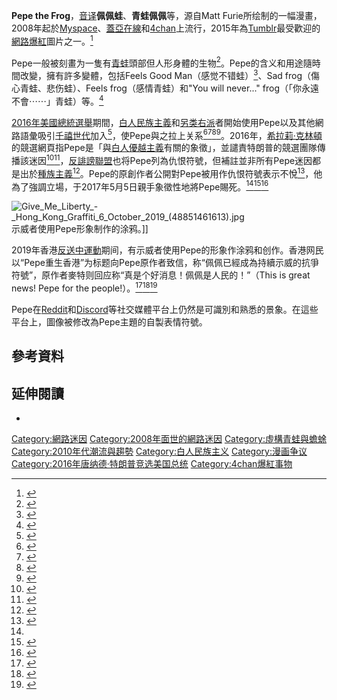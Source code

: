 {{Infobox character
| color      = #13613A
| name       = 佩佩蛙
| series     = 《Boy's Club》
| image      = Pepe the frog.png
| image_size = 200px
| caption    = 迷因出處2005年「Boy's Club」漫畫中的佩佩蛙
| first      = 《Boy's Club》（2005年）<ref name="HuffPost">{{cite web |url=http://www.huffingtonpost.com/entry/matt-furie-pepe-frog-meme_us_57ed3a6fe4b0c2407cdc4298 |title=The Strange Internet Journey of Pepe The 'Chilled-Out Stoner Frog' |date=2016-09-30 |website=[[赫芬顿邮报|The Huffington Post]] |last=Priscilla |first=Frank |accessdate=2016-10-03 |archive-date=2019-01-30 |archive-url=https://web.archive.org/web/20190130192244/https://www.huffingtonpost.com/entry/matt-furie-pepe-frog-meme_us_57ed3a6fe4b0c2407cdc4298 |dead-url=no }}</ref>
| creator    = 麥特·弗里
| species    = [[无尾目|青蛙]]
| gender     = 男
}}
{{noteTA
|1=zh:當勞;zh-hans:唐纳德;zh-hant:唐納德;zh-tw:唐納;zh-cn:唐纳德;zh-hk:當勞;zh-mo:當勞;
|2=zh:特朗普;zh-hans:川普;zh-hant:川普;zh-tw:川普;zh-cn:特朗普;zh-hk:特朗普;zh-mo:杜林普;
|3=zh-cn:希拉里; zh:希拉莉; zh-hant:希拉蕊; zh-tw:希拉蕊; zh-sg:希拉莉; zh-hk:希拉莉; zh-mo:希拉里;
|4=zh-cn:克林顿; zh-hk:克林頓; zh-hant:柯林頓; zh-tw:柯林頓; zh-mo:克林頓;
}}
'''Pepe the Frog'''，[[音译|音译]]'''佩佩蛙'''、'''青蛙佩佩'''等，源自Matt Furie所绘制的一幅漫畫，2008年起於[[Myspace|Myspace]]、[[蓋亞在線|蓋亞在線]]和[[4chan|4chan]]上流行，2015年為[[Tumblr|Tumblr]]最受歡迎的[[網路爆紅|網路爆紅]]圖片之一。<ref name=ithome>{{cite web|author1=外事儿|title=表情包界最知名青蛙，年仅12岁死于“种族歧视”|url=http://www.ithome.com/html/it/308685.htm|website=IT之家|accessdate=2017-05-13|deadurl=yes|archiveurl=https://web.archive.org/web/20170608152425/https://www.ithome.com/html/it/308685.htm|archivedate=2017-06-08}}</ref>

Pepe一般被刻畫为一隻有[[青蛙|青蛙]]頭部但人形身體的生物<ref name="4chan's Pepe">{{Cite web|url = http://www.dailydot.com/lol/4chan-pepe-the-frog-renaissance/|title = 4chan's Pepe the Frog is bigger than ever—and his creator feels good, man|date = 2015-04-12|accessdate = 2016-01-04|website = The Daily Dot|last = Khan|first = Imad|archive-date = 2016-06-29|archive-url = https://web.archive.org/web/20160629081054/http://www.dailydot.com/lol/4chan-pepe-the-frog-renaissance/|dead-url = no}}</ref>。Pepe的含义和用途隨時間改變，擁有許多變體，包括Feels Good Man（感觉不错蛙）<ref>{{cite web|title=青蛙是如何风靡互联网的？|url=https://www.jiemian.com/article/720062.html|website=界面新闻|accessdate=2017-05-13|date=2016-06-29|deadurl=yes|archiveurl=https://web.archive.org/web/20170526153101/http://www.jiemian.com/article/720062.html|archivedate=2017-05-26}}</ref>、Sad frog（傷心青蛙、悲伤蛙）、Feels frog（感情青蛙）和"You will never..." frog（「你永遠不會⋯⋯」青蛙）等。<ref name="4chan's Frog">{{Cite web|url = http://motherboard.vice.com/read/4chans-frog-meme-went-mainstream-so-they-tried-to-kill-it|title = 4chan's Frog Meme Went Mainstream, So They Tried to Kill It|date = 2015-04-09|accessdate = 2016-01-04|website = Motherboard|last = Kiberd|first = Roisin|archive-date = 2017-01-26|archive-url = https://web.archive.org/web/20170126214824/http://motherboard.vice.com/read/4chans-frog-meme-went-mainstream-so-they-tried-to-kill-it|dead-url = no}}</ref>

[[2016年美國總統選舉|2016年美國總統選舉]]期間，[[白人民族主義|白人民族主義]]和[[另类右派|另类右派]]者開始使用Pepe以及其他網路語彙吸引[[千禧世代|千禧世代]]加入<ref>{{cite news|title=Cucks & Kek: Racism’s Old Guard Reaches Out To An Online Generation|publisher=Vocativ|author=James King|date=2016-11-22|url=http://www.vocativ.com/377958/alt-right-richard-spencer/|access-date=2017-03-20|archive-date=2020-11-11|archive-url=https://web.archive.org/web/20201111224740/https://www.vocativ.com/377958/alt-right-richard-spencer/|dead-url=no}}</ref>，使Pepe與之拉上关系<ref>{{Cite web|url = http://www.nbcnews.com/politics/2016-election/hillary-clinton-delivering-speech-alt-right-what-s-n637701|title = 5 Things to Know About the 'Alt-Right'|date = 2016-08-25|accessdate = 2016-09-15|website = [[NBC新闻|美国全国广播公司新闻部]]|last = Sarlin|first = Benjy|archive-date = 2020-01-05|archive-url = https://web.archive.org/web/20200105223842/https://www.nbcnews.com/politics/2016-election/hillary-clinton-delivering-speech-alt-right-what-s-n637701|dead-url = no}}</ref><ref>{{Cite web|url = http://www.politico.com/story/2016/09/hillary-clinton-health-analysis-228060|title = Why Clinton’s bad weekend won’t rewrite the race|date = 2016-09-12|accessdate = 2016-09-15|website = POLITICO|last = Dovere|first = Edward-Isaac|archive-date = 2020-03-13|archive-url = https://web.archive.org/web/20200313000546/https://www.politico.com/story/2016/09/hillary-clinton-health-analysis-228060|dead-url = no}}</ref><ref>{{Cite web|url = http://www.jweekly.com/article/full/78348/do-alt-rights-white-identity-politics-sanction-anti-semitism/|title = Do alt-right’s white identity politics sanction anti-Semitism?|date = 2016-09-01|accessdate = 2016-09-15|website = J Weekly|last = Kampeas|first = Ron|archive-date = 2020-05-25|archive-url = https://web.archive.org/web/20200525205117/https://www.jweekly.com/2016/09/02/do-alt-rights-white-identity-politics-sanction-anti-semitism/|dead-url = no}}</ref><ref>{{cite news|title=网红“佩佩蛙”被犹太团体“拉黑”|url=http://news.xinhuanet.com/world/2016-09/30/c_129306692.htm|accessdate=2017-05-13|agency=新华社|date=2016-09-30|archive-date=2017-08-27|archive-url=https://web.archive.org/web/20170827120056/http://news.xinhuanet.com/world/2016-09/30/c_129306692.htm|dead-url=no}}</ref>。2016年，[[希拉莉·克林頓|希拉莉·克林頓]]的競選網頁指Pepe是「與[[白人優越主義|白人優越主義]]有關的象徵」，並譴責特朗普的競選團隊傳播該迷因<ref>{{Cite web|url = https://www.hillaryclinton.com/post/donald-trump-pepe-the-frog-and-white-supremacists-an-explainer/|title = Donald Trump, Pepe the frog, and white supremacists: an explainer|date = 2016-09-13|accessdate = 2016-09-15|website = 希拉里2016竞选官网|last = Chan|first = Elizabeth|deadurl = yes|archiveurl = https://web.archive.org/web/20160915072319/https://www.hillaryclinton.com/post/donald-trump-pepe-the-frog-and-white-supremacists-an-explainer/|archivedate = 2016-09-15}}</ref><ref>{{Cite web|url = http://www.independent.co.uk/news/world/americas/donald-trump-hillary-clinton-pepe-frog-instagram-breitbart-white-supremacist-alex-jones-milo-a7240581.html|title = Hillary Clinton attacks Donald Trump for posting Pepe the Frog meme|date = 2016-09-13|accessdate = 2016-09-15|website = [[独立报|独立报]]|last = Revesz|first = Rachael|archive-date = 2020-06-11|archive-url = https://web.archive.org/web/20200611190036/https://www.independent.co.uk/news/world/americas/donald-trump-hillary-clinton-pepe-frog-instagram-breitbart-white-supremacist-alex-jones-milo-a7240581.html|dead-url = no}}</ref>，[[反誹謗聯盟|反誹謗聯盟]]也将Pepe列為仇恨符號，但補註並非所有Pepe迷因都是出於[[種族主義|種族主義]]<ref>{{Cite news|url=http://www.bbc.com/news/world-us-canada-37493165|title=Pepe the Frog meme branded a 'hate symbol'|date=2016-09-28|newspaper=[[BBC新闻|英国广播公司新闻部]]|language=en-GB|access-date=2016-11-16|archive-date=2017-12-07|archive-url=https://web.archive.org/web/20171207085631/http://www.bbc.com/news/world-us-canada-37493165|dead-url=no}}</ref>。Pepe的原創作者公開對Pepe被用作仇恨符號表示不悅<ref>{{cite web|url=https://www.youtube.com/watch?v=1q6n1Yj3kRs|title=Pepe The Frog: From Innocent Meme To Hate Symbol|publisher=Super Deluxe|accessdate=2017-03-21|archive-date=2020-11-20|archive-url=https://web.archive.org/web/20201120162822/https://www.youtube.com/watch?v=1q6n1Yj3kRs|dead-url=no}}</ref>，他為了強調立場，于2017年5月5日親手象徵性地將Pepe賜死。<ref name=ithome /><ref>{{cite web|author1=陳嘉欣|title=Pepe「青蛙」被政治改圖騎劫　原創者決定殺牠死|url=https://www.hk01.com/%E7%86%B1%E8%A9%B1/89282/Pepe-%E9%9D%92%E8%9B%99-%E8%A2%AB%E6%94%BF%E6%B2%BB%E6%94%B9%E5%9C%96%E9%A8%8E%E5%8A%AB-%E5%8E%9F%E5%89%B5%E8%80%85%E6%B1%BA%E5%AE%9A%E6%AE%BA%E7%89%A0%E6%AD%BB|website=[[香港01|香港01]]|accessdate=2017-05-13|date=2017-05-08|archive-date=2017-10-08|archive-url=https://web.archive.org/web/20171008195849/https://www.hk01.com/%E7%86%B1%E8%A9%B1/89282/Pepe-%E9%9D%92%E8%9B%99-%E8%A2%AB%E6%94%BF%E6%B2%BB%E6%94%B9%E5%9C%96%E9%A8%8E%E5%8A%AB-%E5%8E%9F%E5%89%B5%E8%80%85%E6%B1%BA%E5%AE%9A%E6%AE%BA%E7%89%A0%E6%AD%BB|dead-url=no}}</ref><ref>{{cite news|title=“悲伤蛙”死了！喜欢斗图的小伙伴哭晕在厕所|url=http://cj.sina.com.cn/article/detail/1650111241/243395|accessdate=2017-05-13|agency=中国经营报|publisher=新浪|date=2017-05-09|archive-date=2017-08-19|archive-url=https://web.archive.org/web/20170819190726/http://cj.sina.com.cn/article/detail/1650111241/243395|dead-url=no}}</ref>

[[File:Give_Me_Liberty_-_Hong_Kong_Graffiti_6_October_2019_(48851461613).jpg|thumb]]示威者使用Pepe形象制作的涂鸦。]]

2019年香港[[反送中運動|反送中運動]]期间，有示威者使用Pepe的形象作涂鸦和创作。香港网民以“Pepe重生香港”为标题向Pepe原作者致信，称“佩佩已經成為持續示威的抗爭符號”，原作者麥特则回应称“真是个好消息！佩佩是人民的！”（This is great news! Pepe for the people!）。<ref>{{cite news |author=向樂高 |title=青蛙Pepe曾被指極右象徵 今常見香港示威現場 創作者咁回應… |url=https://www.hk01.com/%E7%86%B1%E7%88%86%E8%A9%B1%E9%A1%8C/365848/%E9%9D%92%E8%9B%99pepe%E6%9B%BE%E8%A2%AB%E6%8C%87%E6%A5%B5%E5%8F%B3%E8%B1%A1%E5%BE%B5-%E4%BB%8A%E5%B8%B8%E8%A6%8B%E9%A6%99%E6%B8%AF%E7%A4%BA%E5%A8%81%E7%8F%BE%E5%A0%B4-%E5%89%B5%E4%BD%9C%E8%80%85%E5%92%81%E5%9B%9E%E6%87%89 |accessdate=2019-08-20 |work=[[香港01|香港01]] |date=2019-08-20 |language=zh-HK |archive-date=2020-02-15 |archive-url=https://web.archive.org/web/20200215014721/https://www.hk01.com/%E7%86%B1%E7%88%86%E8%A9%B1%E9%A1%8C/365848/%E9%9D%92%E8%9B%99pepe%E6%9B%BE%E8%A2%AB%E6%8C%87%E6%A5%B5%E5%8F%B3%E8%B1%A1%E5%BE%B5-%E4%BB%8A%E5%B8%B8%E8%A6%8B%E9%A6%99%E6%B8%AF%E7%A4%BA%E5%A8%81%E7%8F%BE%E5%A0%B4-%E5%89%B5%E4%BD%9C%E8%80%85%E5%92%81%E5%9B%9E%E6%87%89 |dead-url=no }}</ref><ref>{{cite news |title=【反修例】美國仇恨象徵Pepe青蛙 反成香港自由鬥士 |url=https://inews.hket.com/article/2431513 |accessdate=2019-08-20 |work=[[香港經濟日報|香港經濟日報]] |date=2019-08-20 |archive-date=2019-09-13 |archive-url=https://web.archive.org/web/20190913182705/https://inews.hket.com/article/2431513 |dead-url=no }}</ref><ref>{{cite news|title=【逆權運動】極右吉祥物變身民主鬥士？原作者樂見港示威者為「青蛙佩佩」洗底|url=https://hk.news.appledaily.com/international/realtime/article/20190820/59951056|work=[[香港蘋果日報|香港蘋果日報]]|date=2019-08-21|accessdate=2019-08-21|archive-date=2019-08-21|archive-url=https://web.archive.org/web/20190821051939/https://hk.news.appledaily.com/international/realtime/article/20190820/59951056|dead-url=no}}{{paywall}}</ref>

Pepe在[[Reddit|Reddit]]和[[Discord|Discord]]等社交媒體平台上仍然是可識別和熟悉的景象。在這些平台上，圖像被修改為Pepe主題的自製表情符號。

== 參考資料 ==
{{reflist|2}}

== 延伸閱讀 ==
*{{Cite web|url = http://nymag.com/selectall/2016/09/how-internet-trolls-won-the-2016-presidential-election.html|title = How Internet Trolls Won the 2016 Presidential Election|date = 2016-09-16|accessdate = 2016-09-16|website = NYMag|last = Singal|first = Jesse|archive-date = 2018-10-08|archive-url = https://web.archive.org/web/20181008160337/http://nymag.com/selectall/2016/09/how-internet-trolls-won-the-2016-presidential-election.html|dead-url = no}}

{{香港逃犯條例爭議}}

{{alt-right}}

[[Category:網路迷因|Category:網路迷因]]
[[Category:2008年面世的網路迷因|Category:2008年面世的網路迷因]]
[[Category:虛構青蛙與蟾蜍|Category:虛構青蛙與蟾蜍]]
[[Category:2010年代潮流與趨勢|Category:2010年代潮流與趨勢]]
[[Category:白人民族主义|Category:白人民族主义]]
[[Category:漫画争议|Category:漫画争议]]
[[Category:2016年唐纳德·特朗普竞选美国总统|Category:2016年唐纳德·特朗普竞选美国总统]]
[[Category:4chan爆紅事物|Category:4chan爆紅事物]]